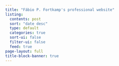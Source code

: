 ```yaml
---
title: "Fábio P. Fortkamp's professional website"
listing:
  contents: post
  sort: "date desc"
  type: default
  categories: true
  sort-ui: false
  filter-ui: false
  feed: true
page-layout: full
title-block-banner: true
---
```

